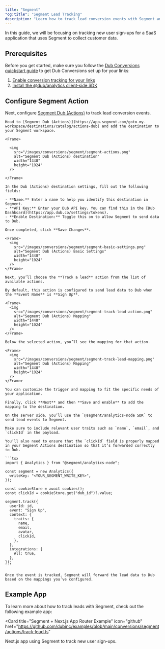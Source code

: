 ```yaml
---
title: "Segment"
"og:title": "Segment Lead Tracking"
description: "Learn how to track lead conversion events with Segment and Dub"
---
```



<LeadsIntro />

In this guide, we will be focusing on tracking new user sign-ups for a SaaS application that uses Segment to collect customer data.

## Prerequisites

Before you get started, make sure you follow the [Dub Conversions quickstart guide](/conversions/quickstart) to get Dub Conversions set up for your links:

1. [Enable conversion tracking for your links](/conversions/quickstart#step-1-enable-conversion-tracking-for-your-links)
2. [Install the @dub/analytics client-side SDK](/sdks/client-side/introduction)

## Configure Segment Action

Next, configure [Segment Dub (Actions)](https://app.segment.com/goto-my-workspace/destinations/catalog/actions-dub) to track lead conversion events.

<Steps>

  <Step title="Add Dub (Actions) destination">

    Head to [Segment Dub (Actions)](https://app.segment.com/goto-my-workspace/destinations/catalog/actions-dub) and add the destination to your Segment workspace.

    <Frame>

      <img
        src="/images/conversions/segment/segment-actions.png"
        alt="Segment Dub (Actions) destination"
        width="1440"
        height="1024"
      />

    </Frame>

  </Step>

  <Step title="Configure Dub API Key">

    In the Dub (Actions) destination settings, fill out the following fields:

    - **Name:** Enter a name to help you identify this destination in Segment.
    - **API Key:** Enter your Dub API key. You can find this in the [Dub Dashboard](https://app.dub.co/settings/tokens).
    - **Enable Destination:** Toggle this on to allow Segment to send data to Dub.

    Once completed, click **Save Changes**.

    <Frame>
      <img
        src="/images/conversions/segment/segment-basic-settings.png"
        alt="Segment Dub (Actions) Basic Settings"
        width="1440"
        height="1024"
      />
    </Frame>

  </Step>
  
  <Step title="Add Mapping">

    Next, you’ll choose the **Track a lead** action from the list of available actions.

    By default, this action is configured to send lead data to Dub when the **Event Name** is **Sign Up**.

    <Frame>
      <img
        src="/images/conversions/segment/segment-track-lead-action.png"
        alt="Segment Dub (Actions) Mapping"
        width="1440"
        height="1024"
      />
    </Frame>

    Below the selected action, you’ll see the mapping for that action.

    <Frame>
      <img
        src="/images/conversions/segment/segment-track-lead-mapping.png"
        alt="Segment Dub (Actions) Mapping"
        width="1440"
        height="1024"
      />
    </Frame>

    You can customize the trigger and mapping to fit the specific needs of your application.

    Finally, click **Next** and then **Save and enable** to add the mapping to the destination.

  </Step>

  <Step title="Send lead events to Dub">

    On the server side, you’ll use the `@segment/analytics-node SDK` to send lead events to Segment.

    Make sure to include relevant user traits such as `name`, `email`, and `clickId` in the payload.

    You’ll also need to ensure that the `clickId` field is properly mapped in your Segment Actions destination so that it’s forwarded correctly to Dub.

    ```tsx
    import { Analytics } from "@segment/analytics-node";

    const segment = new Analytics({
      writeKey: "<YOUR_SEGMENT_WRITE_KEY>",
    });

    const cookieStore = await cookies();
    const clickId = cookieStore.get("dub_id")?.value;

    segment.track({
      userId: id,
      event: "Sign Up",
      context: {
        traits: {
          name,
          email,
          avatar,
          clickId,
        },
      },
      integrations: {
        All: true,
      },
    });
    ```

    Once the event is tracked, Segment will forward the lead data to Dub based on the mappings you’ve configured.

  </Step>

</Steps>

<LeadsAttributes />

## Example App

To learn more about how to track leads with Segment, check out the following example app:

<Card
  title="Segment + Next.js App Router Example"
  icon="github"
  href="https://github.com/dubinc/examples/blob/main/conversions/segment/actions/track-lead.ts"
>
  Next.js app using Segment to track new user sign-ups.
</Card>

<LeadsOutro />
